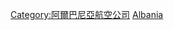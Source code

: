 {{Commonscat|Defunct airlines of Albania}}

[[Category:阿爾巴尼亞航空公司|Category:阿爾巴尼亞航空公司]]
[[Category:各國已結業航空公司|Albania]]
